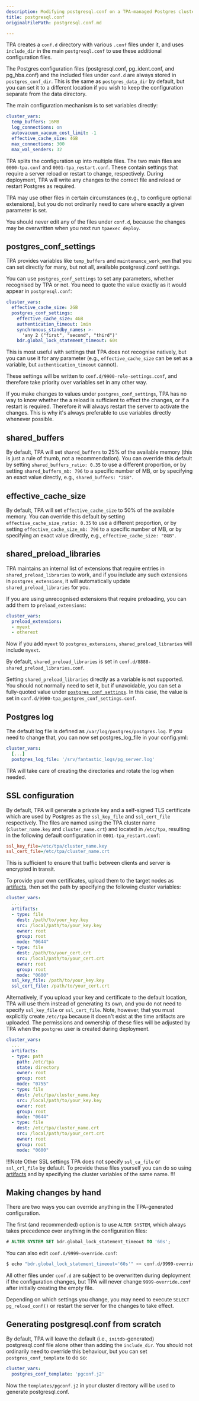 ```yaml
---
description: Modifying postgresql.conf on a TPA-managed Postgres cluster.
title: postgresql.conf
originalFilePath: postgresql.conf.md

---
```


TPA creates a `conf.d` directory with various `.conf` files under
it, and uses `include_dir` in the main `postgresql.conf` to use these
additional configuration files.

The Postgres configuration files (postgresql.conf, pg_ident.conf, and
pg_hba.conf) and the included files under `conf.d` are always stored in
`postgres_conf_dir`. This is the same as `postgres_data_dir` by default,
but you can set it to a different location if you wish to keep the
configuration separate from the data directory.

The main configuration mechanism is to set variables directly:

```yaml
cluster_vars:
  temp_buffers: 16MB
  log_connections: on
  autovacuum_vacuum_cost_limit: -1
  effective_cache_size: 4GB
  max_connections: 300
  max_wal_senders: 32
```

TPA splits the configuration up into multiple files. The two main
files are `0000-tpa.conf` and `0001-tpa_restart.conf`. These contain
settings that require a server reload or restart to change,
respectively. During deployment, TPA will write any changes to the
correct file and reload or restart Postgres as required.

TPA may use other files in certain circumstances (e.g., to configure
optional extensions), but you do not ordinarily need to care where
exactly a given parameter is set.

You should never edit any of the files under `conf.d`, because the
changes may be overwritten when you next run `tpaexec deploy`.

## postgres_conf_settings

TPA provides variables like `temp_buffers` and
`maintenance_work_mem` that you can set directly for many, but not all,
available postgresql.conf settings.

You can use `postgres_conf_settings` to set any parameters, whether
recognised by TPA or not. You need to quote the value exactly as it
would appear in `postgresql.conf`:

```yaml
cluster_vars:
  effective_cache_size: 2GB
  postgres_conf_settings:
    effective_cache_size: 4GB
    authentication_timeout: 1min
    synchronous_standby_names: >-
      'any 2 ("first", "second", "third")'
    bdr.global_lock_statement_timeout: 60s
```

This is most useful with settings that TPA does not recognise
natively, but you can use it for any parameter (e.g.,
`effective_cache_size` can be set as a variable, but
`authentication_timeout` cannot).

These settings will be written to `conf.d/9900-role-settings.conf`, and
therefore take priority over variables set in any other way.

If you make changes to values under `postgres_conf_settings`, TPA
has no way to know whether the a reload is sufficient to effect the
changes, or if a restart is required. Therefore it will always restart
the server to activate the changes. This is why it's always preferable
to use variables directly whenever possible.

## shared_buffers

By default, TPA will set `shared_buffers` to 25% of the available memory
(this is just a rule of thumb, not a recommendation). You can override this
default by setting `shared_buffers_ratio: 0.35` to use a different proportion,
or by setting `shared_buffers_mb: 796` to a specific number of MB, or by
specifying an exact value directly, e.g., `shared_buffers: "2GB"`.

## effective_cache_size

By default, TPA will set `effective_cache_size` to 50% of the available
memory. You can override this default by setting
`effective_cache_size_ratio: 0.35` to use a different proportion, or by setting
`effective_cache_size_mb: 796` to a specific number of MB, or by specifying an
exact value directly, e.g., `effective_cache_size: "8GB"`.

## shared_preload_libraries

TPA maintains an internal list of extensions that require entries in
`shared_preload_libraries` to work, and if you include any such
extensions in `postgres_extensions`, it will automatically update
`shared_preload_libraries` for you.

If you are using unrecognised extensions that require preloading, you
can add them to `preload_extensions`:

```yaml
cluster_vars:
  preload_extensions:
  - myext
  - otherext
```

Now if you add `myext` to `postgres_extensions`,
`shared_preload_libraries` will include `myext`.

By default, `shared_preload_libraries` is set in
`conf.d/8888-shared_preload_libraries.conf`.

Setting `shared_preload_libraries` directly as a variable is not
supported. You should not normally need to set it, but if unavoidable,
you can set a fully-quoted value under
[`postgres_conf_settings`](#postgres_conf_settings). In this case, the
value is set in `conf.d/9900-tpa_postgres_conf_settings.conf`.

## Postgres log

The default log file is defined as `/var/log/postgres/postgres.log`. If you
need to change that, you can now set postgres_log_file in your config.yml:

```yaml
cluster_vars:
  [...]
  postgres_log_file: '/srv/fantastic_logs/pg_server.log'
```

TPA will take care of creating the directories and rotate the log when needed.

## SSL configuration

By default, TPA will generate a private key and a self-signed TLS
certificate which are used by Postgres as the `ssl_key_file` and
`ssl_cert_file` respectively. The files are named using the TPA cluster
name (`cluster_name.key` and `cluster_name.crt`) and located in
`/etc/tpa`, resulting in the following default configuration in 
`0001-tpa_restart.conf`:

```ini
ssl_key_file=/etc/tpa/cluster_name.key
ssl_cert_file=/etc/tpa/cluster_name.crt
```

This is sufficient to ensure
that traffic between clients and server is encrypted in transit. 

To provide your own certificates, upload them to the target nodes as
[artifacts](artifacts.md), then set the path by specifying the following
cluster variables:

```yaml
cluster_vars:
  ...
  artifacts:
  - type: file
    dest: /path/to/your_key.key
    src: /local/path/to/your_key.key
    owner: root
    group: root
    mode: "0644"
  - type: file
    dest: /path/to/your_cert.crt
    src: /local/path/to/your_cert.crt
    owner: root
    group: root
    mode: "0600"
  ssl_key_file: /path/to/your_key.key
  ssl_cert_file: /path/to/your_cert.crt
```

Alternatively, if you upload your key and certificate to the default
location, TPA will use them instead of generating its own, and you do
not need to specify `ssl_key_file` or `ssl_cert_file`. Note, however,
that you must explicitly create `/etc/tpa` because it doesn't exist at
the time artifacts are uploaded. The permissions and ownership of these
files will be adjusted by TPA when the `postgres` user is created during
deployment.

```yaml
cluster_vars:
  ...
  artifacts:
  - type: path
    path: /etc/tpa
    state: directory
    owner: root
    group: root
    mode: "0755"
  - type: file
    dest: /etc/tpa/cluster_name.key
    src: /local/path/to/your_key.key
    owner: root
    group: root
    mode: "0644"
  - type: file
    dest: /etc/tpa/cluster_name.crt
    src: /local/path/to/your_cert.crt
    owner: root
    group: root
    mode: "0600"
```

!!!Note Other SSL settings 
TPA does not specify `ssl_ca_file` or `ssl_crl_file` by default. To
provide these files yourself you can do so using
[artifacts](artifacts.md) and by specifying the cluster variables of the
same name. 
!!!

## Making changes by hand

There are two ways you can override anything in the TPA-generated
configuration.

The first (and recommended) option is to use `ALTER SYSTEM`, which
always takes precedence over anything in the configuration files:

```sql
# ALTER SYSTEM SET bdr.global_lock_statement_timeout TO '60s';
```

You can also edit `conf.d/9999-override.conf`:

```bash
$ echo "bdr.global_lock_statement_timeout='60s'" >> conf.d/9999-override.conf
```

All other files under `conf.d` are subject to be overwritten during
deployment if the configuration changes, but TPA will never change
`9999-override.conf` after initially creating the empty file.

Depending on which settings you change, you may need to execute
`SELECT pg_reload_conf()` or restart the server for the changes to take
effect.

## Generating postgresql.conf from scratch

By default, TPA will leave the default (i.e., `initdb`-generated)
postgresql.conf file alone other than adding the `include_dir`. You
should not ordinarily need to override this behaviour, but you can set
`postgres_conf_template` to do so:

```yaml
cluster_vars:
  postgres_conf_template: 'pgconf.j2'
```

Now the `templates/pgconf.j2` in your cluster directory will be used to
generate postgresql.conf.
